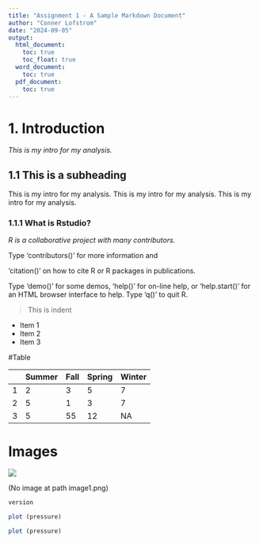 ```yaml
---
title: "Assignment 1 - A Sample Markdown Document"
author: "Conner Lofstrom"
date: "2024-09-05"
output:
  html_document:
    toc: true
    toc_float: true
  word_document:
    toc: true
  pdf_document:
    toc: true
---
```


# 1. Introduction

*This is my intro for my analysis.*

## 1.1 This is a subheading

This is my intro for my analysis. This is my intro for my analysis. This is my intro for my analysis.

### 1.1.1 What is Rstudio?

*R is a collaborative project with many contributors.*

Type 'contributors()' for more information and

'citation()' on how to cite R or R packages in publications.

Type 'demo()' for some demos, 'help()' for on-line help, or 'help.start()' for an HTML browser interface to help. Type 'q()' to quit R.

> This is indent

-   Item 1
-   Item 2
-   Item 3

#Table

|     | Summer | Fall | Spring | Winter |
|-----|--------|------|--------|--------|
| 1   | 2      | 3    | 5      | 7      |
| 2   | 5      | 1    | 3      | 7      |
| 3   | 5      | 55   | 12     | NA     |

# Images

![](image1.jpg)

(No image at path image1.png)

```r
version
```

```r
plot (pressure)
```

```r
plot (pressure)
```
